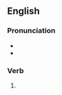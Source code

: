 ==English==

===Pronunciation===
* {{IPA|/ˈpɹaɪdɪŋ/|lang=en}}
* {{rhymes|aɪdɪŋ|lang=en}}

===Verb===
{{head|en|present participle}}

# {{present participle of|pride|lang=en|nocat=1}}